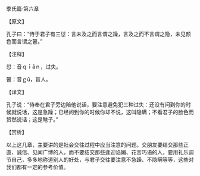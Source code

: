 

季氏篇·第六章

【原文】

孔子曰：“侍于君子有三愆：言未及之而言谓之躁，言及之而不言谓之隐，未见颜色而言谓之瞽。”

【注释】

愆：音ｑｉāｎ，过失。

瞽：音ｇǔ，盲人。

【译文】

孔子说：“侍奉在君子旁边陪他说话，要注意避免犯三种过失：还没有问到你的时候就说话，这是急躁；已经问到你的时候你却不说，这叫隐瞒；不看君子的脸色而贸然说话；这是瞎子。”

【赏析】

以上这几章，主要讲的是社会交往过程中应当注意的问题。交朋友要结交那些正直、诚信、见闻广博的人，而不要结交那些逢迎谄媚、花言巧语的人，要用礼乐调节自己，多多地称道别人的好处，与君子交往要注意不急躁、不隐瞒等等，这些对我们都有一定的参考价值。

